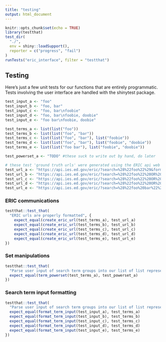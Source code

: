 ```yaml
---
title: "testing"
output: html_document
---
```


```r
knitr::opts_chunk$set(echo = TRUE)
library(testthat)
test_dir(
  "./",
  env = shiny::loadSupport(),
  reporter = c("progress", "fail")
)
runTests("eric_interface", filter = "testthat")
```

## Testing

Here's just a few unit tests for our functions that are entirely programmatic.
Tests involving the user interface are handled with the shinytest package.

```r
test_input_a <- "foo"
test_input_b <- "foo, bar"
test_input_c <- "foo, bar\nfoobie"
test_input_d <- "foo, bar\nfoobie, doobie"
test_input_e <- "foo bar\nfoobie, doobie"

test_terms_a <- list(list("foo"))
test_terms_b <- list(list("foo", "bar"))
test_terms_c <- list(list("foo", "bar"), list("foobie"))
test_terms_d <- list(list("foo", "bar"), list("foobie", "doobie"))
test_terms_e <- list(list("foo bar"), list("foobie", "doobie"))

test_powerset_a <- "TODO" #these suck to write out by hand, do later

# these test 'ground truth urls' were generated using the ERIC api web interface
test_url_a <- "https://api.ies.ed.gov/eric/?search=%28%22foo%22%29&format=json&start=0&rows=20000&fields=%2A%20peerreviewed%3A%22T%22"
test_url_b <- "https://api.ies.ed.gov/eric/?search=%28%22foo%22%20OR%20%22bar%22%29&format=json&start=0&rows=20000&fields=%2A%20peerreviewed%3A%22T%22"
test_url_c <- "https://api.ies.ed.gov/eric/?search=%28%22foo%22%20OR%20%22bar%22%29%20AND%20%28%22foobie%22%29&format=json&start=0&rows=20000&fields=%2A%20peerreviewed%3A%22T%22"
test_url_d <- "https://api.ies.ed.gov/eric/?search=%28%22foo%22%20OR%20%22bar%22%29%20AND%20%28%22foobie%22%20OR%20%22doobie%22%29&format=json&start=0&rows=20000&fields=%2A%20peerreviewed%3A%22T%22"
test_url_e <- "https://api.ies.ed.gov/eric/?search=%28%22foo%20bar%22%29%20AND%20%28%22foobie%22%20OR%20%22doobie%22%29&format=json&start=0&rows=20000&fields=%2A%20peerreviewed%3A%22T%22"
```


### ERIC communications

```r
testthat::test_that(
  "ERIC urls are properly formatted", {
    expect_equal(create_eric_url(test_terms_a), test_url_a)
    expect_equal(create_eric_url(test_terms_b), test_url_b)
    expect_equal(create_eric_url(test_terms_c), test_url_c)
    expect_equal(create_eric_url(test_terms_d), test_url_d)
    expect_equal(create_eric_url(test_terms_e), test_url_e)
})
```


### Set manipulations

```r
testthat::test_that(
  "Parse user input of search term groups into our list of list representation", {
  expect_equal(term_powerset(test_terms_a), test_powerset_a)
})
```


### Search term input formatting

```r
testthat::test_that(
  "Parse user input of search term groups into our list of list representation", {
  expect_equal(format_term_input(test_input_a), test_terms_a)
  expect_equal(format_term_input(test_input_b), test_terms_b)
  expect_equal(format_term_input(test_input_c), test_terms_c)
  expect_equal(format_term_input(test_input_d), test_terms_d)
  expect_equal(format_term_input(test_input_e), test_terms_e)
})
```

